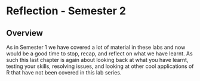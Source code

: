 # Reflection - Semester 2

## Overview

As in Semester 1 we have covered a lot of material in these labs and now would be a good time to stop, recap, and reflect on what we have learnt. As such this last chapter is again about looking back at what you have learnt, testing your skills, resolving issues, and looking at other cool applications of R that have not been covered in this lab series.